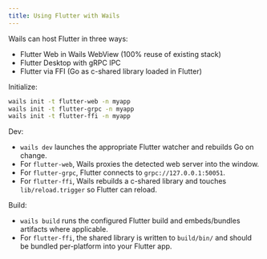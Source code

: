 ```yaml
---
title: Using Flutter with Wails
---
```


Wails can host Flutter in three ways:

- Flutter Web in Wails WebView (100% reuse of existing stack)
- Flutter Desktop with gRPC IPC
- Flutter via FFI (Go as c-shared library loaded in Flutter)

Initialize:

```bash
wails init -t flutter-web -n myapp
wails init -t flutter-grpc -n myapp
wails init -t flutter-ffi -n myapp
```

Dev:
- `wails dev` launches the appropriate Flutter watcher and rebuilds Go on change.
- For `flutter-web`, Wails proxies the detected web server into the window.
- For `flutter-grpc`, Flutter connects to `grpc://127.0.0.1:50051`.
- For `flutter-ffi`, Wails rebuilds a c-shared library and touches `lib/reload.trigger` so Flutter can reload.

Build:
- `wails build` runs the configured Flutter build and embeds/bundles artifacts where applicable.
- For `flutter-ffi`, the shared library is written to `build/bin/` and should be bundled per-platform into your Flutter app.


